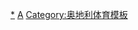{{Navbox
|name  = 奧地利體育國家隊
|title = [[Image:Flag of Austria.svg|border|32px]] [[奧地利|{{color|white|奧地利}}]]體育國家隊 
|state = {{{state|autocollapse}}}
|listclass = hlist
| titlestyle = background:#C8102E;color:white;
|belowstyle= background:#C8102E;color:white;
|list1 =
* [[A1奧地利隊|A1 GP]] 
* [[奧地利國家美式足球隊|美式足球]] 
* [[奧地利國家棒球隊|棒球]] 
* 籃球
** [[奧地利國家女子籃球隊|女子]]
** [[奧地利國家籃球隊|男子]]
* [[奧地利國家沙灘足球隊|沙灘足球]] 
* [[奧地利國家板球隊|板球]] 
* 手球
** [[奧地利國家女子手球隊|女子]]
** [[奧地利國家手球隊|男子]]
* 冰球
** [[奧地利國家女子冰球隊|女子]]
** [[奧地利國家男子冰球隊|男子]]
* [[奧地利國家聯盟式橄欖球隊|聯盟式橄欖球]] 
* 橄欖球
** [[奧地利國家女子橄欖球隊|女子]]
** [[奧地利國家橄欖球隊|男子]]
** [[奧地利國家七人制橄欖球隊|M7]]
* 足球
** [[奧地利國家女子足球隊|女子]]
** [[奧地利國家足球隊|男子]]
** [[奧地利國家U23女子足球隊|女子U23]]
** [[奧地利國家U21足球隊|男子U21]]
** [[奧地利國家U20女子足球隊|女子U20]]
** [[奧地利國家青年女子足球隊|女子青年]]
** [[奧地利國家青年足球隊|男子青年]]
* 滑輪曲棍球
** [[奧地利國家女子滑輪曲棍球隊|女子]]
** [[奧地利國家滑輪曲棍球隊|男子]]
* 壁球
** [[奧地利國家男子壁球隊|男子]]
** [[奧地利國家女子壁球隊|女子]]
* 網球
** [[奧地利台維斯盃代表隊|男子]]
** [[奧地利聯邦盃代表隊|女子]]
* 賽道賽車
** [[Austria national long track team|Longtrack]]
** [[Austria national speedway team|Speedway]]
** [[Austria national under-21 speedway team|U21]]
** [[Austria national under-19 speedway team|U19]]
* 水球
** [[奧地利國家男子水球隊|男子]]
** [[奧地利國家女子水球隊|女子]]
|belowclass = hlist
|below  = 
* [[奧林匹克運動會奧地利代表團|{{color|#FFFFFF|奧運}}]]
* [[帕拉林匹克運動會奧地利代表團|{{color|#FFFFFF|帕運}}]]
}}<noinclude>
{{collapsible option}}
[[Category:奧地利體育國家隊|*]]
[[Category:體育國家隊導航模板|A]]
[[Category:奥地利体育模板]]
</noinclude>